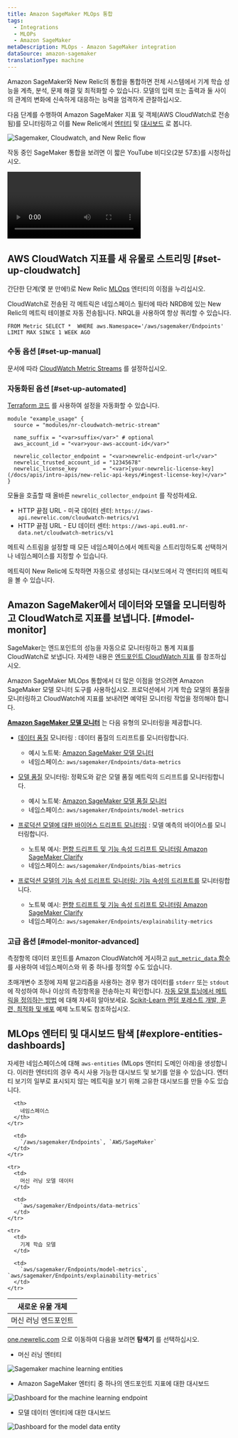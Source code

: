 ```yaml
---
title: Amazon SageMaker MLOps 통합
tags:
  - Integrations
  - MLOPs
  - Amazon SageMaker
metaDescription: MLOps - Amazon SageMaker integration
dataSource: amazon-sagemaker
translationType: machine
---
```






Amazon SageMaker와 New Relic의 통합을 통합하면 전체 시스템에서 기계 학습 성능을 계측, 분석, 문제 해결 및 최적화할 수 있습니다. 모델의 입력 또는 출력과 둘 사이의 관계의 변화에 신속하게 대응하는 능력을 엄격하게 관찰하십시오.

다음 단계를 수행하여 Amazon SageMaker 지표 및 객체(AWS CloudWatch로 전송됨)를 모니터링하고 이를 New Relic에서 [엔터티](/docs/new-relic-one/use-new-relic-one/core-concepts/what-entity-new-relic/) 및 [대시보드](/docs/query-your-data/explore-query-data/dashboards/introduction-dashboards/) 로 봅니다.

<img
  title="Sagemaker, Cloudwatch, and New Relic flow.png"
  alt="Sagemaker, Cloudwatch, and New Relic flow"
  src={awsSmFlow}
/>

작동 중인 SageMaker 통합을 보려면 이 짧은 YouTube 비디오(2분 57초)를 시청하십시오.

<Video
  id="U3ttUZhiuJ0"
  type="youtube"
/>

## AWS CloudWatch 지표를 새 유물로 스트리밍 [#set-up-cloudwatch]

간단한 단계(몇 분 만에!)로 New Relic [MLOps](/docs/alerts-applied-intelligence/mlops/get-started/intro-mlops/) 엔터티의 이점을 누리십시오.

<Callout variant="important">
  CloudWatch로 전송된 각 메트릭은 네임스페이스 필터에 따라 NRDB에 있는 New Relic의 메트릭 테이블로 자동 전송됩니다. NRQL을 사용하여 항상 쿼리할 수 있습니다.

  ```
  FROM Metric SELECT *  WHERE aws.Namespace='/aws/sagemaker/Endpoints'  LIMIT MAX SINCE 1 WEEK AGO
  ```
</Callout>

### 수동 옵션 [#set-up-manual]

문서에 따라 [CloudWatch Metric Streams](/docs/integrations/amazon-integrations/aws-integrations-list/aws-metric-stream) 를 설정하십시오.

### 자동화된 옵션 [#set-up-automated]

[Terraform 코드](https://github.com/newrelic-experimental/terraform-cloudwatch-metric-streams) 를 사용하여 설정을 자동화할 수 있습니다.

```
module "example_usage" {
  source = "modules/nr-cloudwatch-metric-stream"

  name_suffix = "<var>suffix</var>" # optional
  aws_account_id = "<var>your-aws-account-id</var>"

  newrelic_collector_endpoint = "<var>newrelic-endpoint-url</var>"
  newrelic_trusted_account_id = "12345678"
  newrelic_license_key        = "<var>[your-newrelic-license-key](/docs/apis/intro-apis/new-relic-api-keys/#ingest-license-key)</var>"
}
```

모듈을 호출할 때 올바른 `newrelic_collector_endpoint` 를 작성하세요.

* HTTP 끝점 URL - 미국 데이터 센터: `https://aws-api.newrelic.com/cloudwatch-metrics/v1`
* HTTP 끝점 URL - EU 데이터 센터: `https://aws-api.eu01.nr-data.net/cloudwatch-metrics/v1`

메트릭 스트림을 설정할 때 모든 네임스페이스에서 메트릭을 스트리밍하도록 선택하거나 네임스페이스를 지정할 수 있습니다.

<Callout variant="important">
  메트릭이 New Relic에 도착하면 자동으로 생성되는 대시보드에서 각 엔터티의 메트릭을 볼 수 있습니다.
</Callout>

## Amazon SageMaker에서 데이터와 모델을 모니터링하고 CloudWatch로 지표를 보냅니다. [#model-monitor]

SageMaker는 엔드포인트의 성능을 자동으로 모니터링하고 통계 지표를 CloudWatch로 보냅니다. 자세한 내용은 [엔드포인트 CloudWatch 지표](https://docs.aws.amazon.com/sagemaker/latest/dg/monitoring-cloudwatch.html) 를 참조하십시오.

Amazon SageMaker MLOps 통합에서 더 많은 이점을 얻으려면 Amazon SageMaker 모델 모니터 도구를 사용하십시오. 프로덕션에서 기계 학습 모델의 품질을 모니터링하고 CloudWatch에 지표를 보내려면 예약된 모니터링 작업을 정의해야 합니다.

**[Amazon SageMaker 모델 모니터](https://docs.aws.amazon.com/sagemaker/latest/dg/model-monitor.html)** 는 다음 유형의 모니터링을 제공합니다.

* [데이터 품질](https://docs.aws.amazon.com/sagemaker/latest/dg/model-monitor-data-quality.html) 모니터링 : 데이터 품질의 드리프트를 모니터링합니다.

  * 예시 노트북: [Amazon SageMaker 모델 모니터](https://sagemaker-examples.readthedocs.io/en/latest/sagemaker_model_monitor/introduction/SageMaker-ModelMonitoring.html)
  * 네임스페이스: `aws/sagemaker/Endpoints/data-metrics`

* [모델 품질](https://docs.aws.amazon.com/sagemaker/latest/dg/model-monitor-model-quality.html) 모니터링: 정확도와 같은 모델 품질 메트릭의 드리프트를 모니터링합니다.

  * 예시 노트북: [Amazon SageMaker 모델 품질 모니터](https://sagemaker-examples.readthedocs.io/en/latest/sagemaker_model_monitor/model_quality/model_quality_churn_sdk.html)
  * 네임스페이스: `aws/sagemaker/Endpoints/model-metrics`

* [프로덕션 모델에 대한 바이어스 드리프트 모니터링](https://docs.aws.amazon.com/sagemaker/latest/dg/clarify-model-monitor-bias-drift.html) : 모델 예측의 바이어스를 모니터링합니다.

  * 노트북 예시: [편향 드리프트 및 기능 속성 드리프트 모니터링 Amazon SageMaker Clarify](https://sagemaker-examples.readthedocs.io/en/latest/sagemaker_model_monitor/fairness_and_explainability/SageMaker-Model-Monitor-Fairness-and-Explainability.html)
  * 네임스페이스: `aws/sagemaker/Endpoints/bias-metrics`

* [프로덕션 모델의 기능 속성 드리프트 모니터링: 기능 속성의 드리프트를](https://docs.aws.amazon.com/sagemaker/latest/dg/clarify-model-monitor-feature-attribution-drift.html) 모니터링합니다.

  * 노트북 예시: [편향 드리프트 및 기능 속성 드리프트 모니터링 Amazon SageMaker Clarify](https://sagemaker-examples.readthedocs.io/en/latest/sagemaker_model_monitor/fairness_and_explainability/SageMaker-Model-Monitor-Fairness-and-Explainability.html)
  * 네임스페이스: `aws/sagemaker/Endpoints/explainability-metrics`

### 고급 옵션 [#model-monitor-advanced]

측정항목 데이터 포인트를 Amazon CloudWatch에 게시하고 [`put_metric_data` 함수](https://boto3.amazonaws.com/v1/documentation/api/latest/reference/services/cloudwatch.html#CloudWatch.Client.put_metric_data) 를 사용하여 네임스페이스와 위 중 하나를 정의할 수도 있습니다.

초매개변수 조정에 자체 알고리즘을 사용하는 경우 평가 데이터를 `stderr` 또는 `stdout` 에 작성하여 하나 이상의 측정항목을 전송하는지 확인합니다. [자동 모델 튜닝에서 메트릭을 정의하는 방법](https://docs.aws.amazon.com/sagemaker/latest/dg/automatic-model-tuning-define-metrics.html) 에 대해 자세히 알아보세요. [Scikit-Learn 랜덤 포레스트 개발, 훈련, 최적화 및 배포](https://github.com/aws/amazon-sagemaker-examples/blob/master/sagemaker-python-sdk/scikit_learn_randomforest/Sklearn_on_SageMaker_end2end.ipynb) 예제 노트북도 참조하십시오.

## MLOps 엔터티 및 대시보드 탐색 [#explore-entities-dashboards]

자세한 네임스페이스에 대해 `aws-entities` (MLops 엔터티 도메인 아래)을 생성합니다. 이러한 엔터티의 경우 즉시 사용 가능한 대시보드 및 보기를 얻을 수 있습니다. 엔터티 보기의 일부로 표시되지 않는 메트릭을 보기 위해 고유한 대시보드를 만들 수도 있습니다.

<table>
  <thead>
    <tr>
      <th style={{ width: "350px" }}>
        새로운 유물 개체
      </th>

      <th>
        네임스페이스
      </th>
    </tr>
  </thead>

  <tbody>
    <tr>
      <td>
        머신 러닝 엔드포인트
      </td>

      <td>
        `/aws/sagemaker/Endpoints`, `AWS/SageMaker`
      </td>
    </tr>

    <tr>
      <td>
        머신 러닝 모델 데이터
      </td>

      <td>
        `aws/sagemaker/Endpoints/data-metrics`
      </td>
    </tr>

    <tr>
      <td>
        기계 학습 모델
      </td>

      <td>
        `aws/sagemaker/Endpoints/model-metrics`, `aws/sagemaker/Endpoints/explainability-metrics`
      </td>
    </tr>
  </tbody>
</table>

[one.newrelic.com](https://one.newrelic.com) 으로 이동하여 다음을 보려면 **탐색기** 를 선택하십시오.

* 머신 러닝 엔터티

<img
  title="Sagemaker machine learning entities.png"
  alt="Sagemaker machine learning entities"
  src={awsSm02}
/>

* Amazon SageMaker 엔터티 중 하나의 엔드포인트 지표에 대한 대시보드

<img
  title="Dashboard for the for the machine learning endpoint"
  alt="Dashboard for the machine learning endpoint"
  src={awsSm03}
/>

* 모델 데이터 엔터티에 대한 대시보드

<img
  title="Dashboard for the model data entity.png"
  alt="Dashboard for the model data entity"
  src={awsSm04}
/>